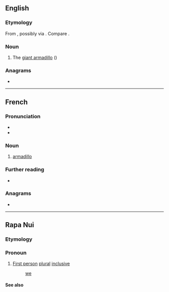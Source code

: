 {{also|tātou}}
==English==

===Etymology===
From {{etyl|tpw|en}} {{m|tpw|tatu||armadillo}}, possibly via {{etyl|fr|en}}. Compare {{m|en|tatouay}}.

===Noun===
{{en-noun}}

# The [[giant armadillo]] ({{taxlink|Priodontes maximus|species|ver=160928}})

===Anagrams===
* {{anagrams|en|a=aottu|outta|tauto-}}

----

==French==
{{wikipedia|lang=fr}}

===Pronunciation===
* {{fr-IPA}}
* {{audio|fr|LL-Q150 (fra)-WikiLucas00-tatou.wav|Audio}}

===Noun===
{{fr-noun|m}}

# [[armadillo]]

===Further reading===
* {{R:TLFi}}

===Anagrams===
* {{l|fr|atout}}

{{C|fr|Armadillos}}

----

==Rapa Nui==

===Etymology===
{{rfe|rap}}

===Pronoun===
{{head|rap|pronoun}}

# [[first person|First person]] [[plural]] [[inclusive]]
#: [[we]] {{lb|rap|we including you}}

====See also====
{{rap-personal pronouns}}